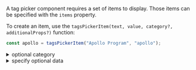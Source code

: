A tag picker component requires a set of items to display. Those items can be specified with the `items` property.

To create an item, use the `tagsPickerItem(text, value, category?, additionalProps?)` function:

```javascript dark
const apollo = tagsPickerItem("Apollo Program", "apollo");
```

<details><summary >optional category</summary>

An optional `category` can be specified to group a set of items under a labelled category:

```javascript dark
const apollo = tagsPickerItem("Apollo Program", "apollo", "1970");
const skylab = tagsPickerItem("Skylab", "skylab", "1970");
```
</details>

<details><summary >specify optional data</summary>

Additional properties can be specified to provide additional information to any callbacks e.g. `onValuesChange` or `itemRenderer`.

```javascript dark
const apollo = tagsPickerItem("Apollo Program", "apollo", null, { backendId: 123 });
```

Then in any callbacks:

```jsx dark
<TagsPicker
    items={[groupCreated]}
    onValuesChange={(event, values) => {
        values.forEach(x => console.log(x.backendId));
    }}
/>
```

Or in a custom result renderer:

```jsx dark
<TagsPicker
    items={[groupCreated]}
    selectedItemsComponent={
        <TagsPicker.SelectedItems
            itemRenderer={({ text, value, group, backendId }) => {
                return <div>{backendId}</div>
            }}
        />
    }
/>
```
</details>
